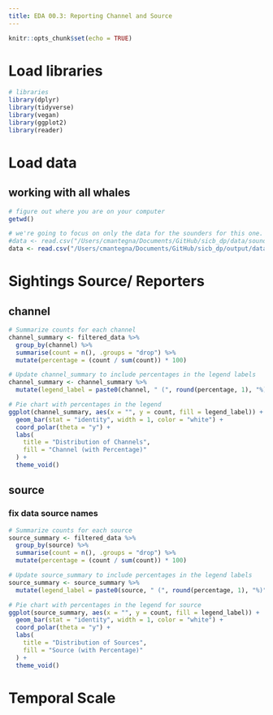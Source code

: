 ```yaml
---
title: EDA 00.3: Reporting Channel and Source
---
```


```r
knitr::opts_chunk$set(echo = TRUE)
```

# Load libraries

```r

# libraries
library(dplyr)
library(tidyverse)
library(vegan)
library(ggplot2)
library(reader)

```

# Load data
## working with all whales
```r

# figure out where you are on your computer
getwd()

# we're going to focus on only the data for the sounders for this one. Note you'll need to change the file path to match where it is on your computer
#data <- read.csv("/Users/cmantegna/Documents/GitHub/sicb_dp/data/sounders.csv")
data <- read.csv("/Users/cmantegna/Documents/GitHub/sicb_dp/output/data_adjusted/all_whales_with_sounder_ids_cleaned.csv")

```

# Sightings Source/ Reporters
## channel
```r

# Summarize counts for each channel
channel_summary <- filtered_data %>%
  group_by(channel) %>%
  summarise(count = n(), .groups = "drop") %>%
  mutate(percentage = (count / sum(count)) * 100)

# Update channel_summary to include percentages in the legend labels
channel_summary <- channel_summary %>%
  mutate(legend_label = paste0(channel, " (", round(percentage, 1), "%)"))

# Pie chart with percentages in the legend
ggplot(channel_summary, aes(x = "", y = count, fill = legend_label)) +
  geom_bar(stat = "identity", width = 1, color = "white") +
  coord_polar(theta = "y") +
  labs(
    title = "Distribution of Channels",
    fill = "Channel (with Percentage)"
  ) +
  theme_void()


```

## source
### fix data source names
```r

# Summarize counts for each source
source_summary <- filtered_data %>%
  group_by(source) %>%
  summarise(count = n(), .groups = "drop") %>%
  mutate(percentage = (count / sum(count)) * 100)

# Update source_summary to include percentages in the legend labels
source_summary <- source_summary %>%
  mutate(legend_label = paste0(source, " (", round(percentage, 1), "%)"))

# Pie chart with percentages in the legend for source
ggplot(source_summary, aes(x = "", y = count, fill = legend_label)) +
  geom_bar(stat = "identity", width = 1, color = "white") +
  coord_polar(theta = "y") +
  labs(
    title = "Distribution of Sources",
    fill = "Source (with Percentage)"
  ) +
  theme_void()

```

# Temporal Scale
```r

```

